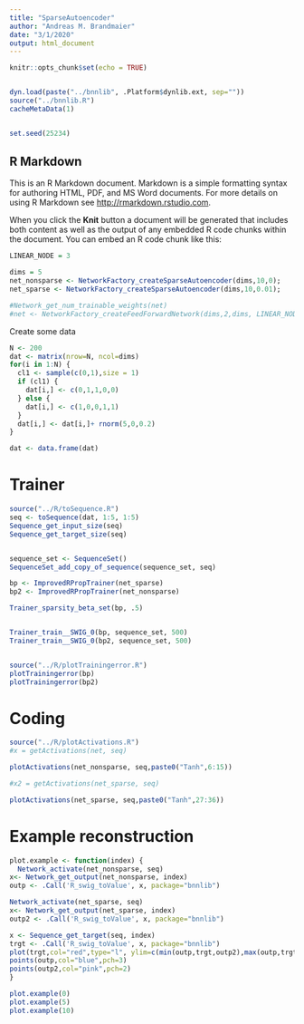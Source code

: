 ```yaml
---
title: "SparseAutoencoder"
author: "Andreas M. Brandmaier"
date: "3/1/2020"
output: html_document
---
```


```r
knitr::opts_chunk$set(echo = TRUE)


dyn.load(paste("../bnnlib", .Platform$dynlib.ext, sep=""))
source("../bnnlib.R")
cacheMetaData(1)


set.seed(25234)

```

## R Markdown

This is an R Markdown document. Markdown is a simple formatting syntax for authoring HTML, PDF, and MS Word documents. For more details on using R Markdown see <http://rmarkdown.rstudio.com>.

When you click the **Knit** button a document will be generated that includes both content as well as the output of any embedded R code chunks within the document. You can embed an R code chunk like this:

```r
LINEAR_NODE = 3

dims = 5
net_nonsparse <- NetworkFactory_createSparseAutoencoder(dims,10,0);
net_sparse <- NetworkFactory_createSparseAutoencoder(dims,10,0.01);

#Network_get_num_trainable_weights(net)
#net <- NetworkFactory_createFeedForwardNetwork(dims,2,dims, LINEAR_NODE)

```

Create some data

```r
N <- 200
dat <- matrix(nrow=N, ncol=dims)
for(i in 1:N) {
  cl1 <- sample(c(0,1),size = 1)
  if (cl1) {
    dat[i,] <- c(0,1,1,0,0)
  } else {
    dat[i,] <- c(1,0,0,1,1)
  }
  dat[i,] <- dat[i,]+ rnorm(5,0,0.2)
}

dat <- data.frame(dat)
```

# Trainer

```r
source("../R/toSequence.R")
seq <- toSequence(dat, 1:5, 1:5)
Sequence_get_input_size(seq)
Sequence_get_target_size(seq)


sequence_set <- SequenceSet()
SequenceSet_add_copy_of_sequence(sequence_set, seq)

bp <- ImprovedRPropTrainer(net_sparse)
bp2 <- ImprovedRPropTrainer(net_nonsparse)

Trainer_sparsity_beta_set(bp, .5)                           


Trainer_train__SWIG_0(bp, sequence_set, 500)
Trainer_train__SWIG_0(bp2, sequence_set, 500)


source("../R/plotTrainingerror.R")
plotTrainingerror(bp)
plotTrainingerror(bp2)
```


    
# Coding

```r
source("../R/plotActivations.R")
#x = getActivations(net, seq)

plotActivations(net_nonsparse, seq,paste0("Tanh",6:15))

#x2 = getActivations(net_sparse, seq)

plotActivations(net_sparse, seq,paste0("Tanh",27:36))
```

# Example reconstruction

```r
plot.example <- function(index) {
  Network_activate(net_nonsparse, seq)
x<- Network_get_output(net_nonsparse, index)
outp <- .Call('R_swig_toValue', x, package="bnnlib")

Network_activate(net_sparse, seq)
x<- Network_get_output(net_sparse, index)
outp2 <- .Call('R_swig_toValue', x, package="bnnlib")

x <- Sequence_get_target(seq, index)
trgt <- .Call('R_swig_toValue', x, package="bnnlib")
plot(trgt,col="red",type="l", ylim=c(min(outp,trgt,outp2),max(outp,trgt,outp2)))
points(outp,col="blue",pch=3)
points(outp2,col="pink",pch=2)
}

plot.example(0)
plot.example(5)
plot.example(10)
```